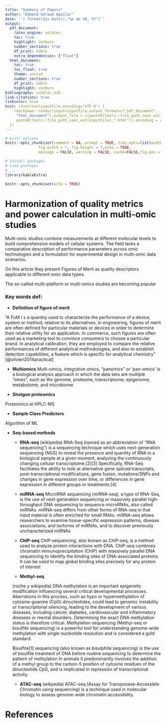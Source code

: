 ```yaml
---
title: "Summary of Papers"
author: "Edmond Géraud Aguilar"
date: '`r format(Sys.Date(),"%e de %B, %Y")`'
output:
  pdf_document:
    latex_engine: xelatex
    toc: true
    highlight: zenburn
    number_sections: true
    df_print: kable
    extra_dependencies: ["float"]
  html_document:
    toc: true
    toc_float: true
    theme: united
    number_sections: true
    df_print: kable
    highlight: zenburn
bibliography: scholar.bib
link-citations: true
linkcolor: blue
knit: (function(inputFile,encoding="UTF-8") {
    rmarkdown::render(input=inputFile,output_format=c("pdf_document",
     "html_document"),output_file = c(paste0(tools::file_path_sans_ext(inputFile),".pdf"),
     paste0(tools::file_path_sans_ext(inputFile),".html")),encoding = encoding)
  })
---
```




```r
# knitr options
knitr::opts_chunk$set(comment = NA, prompt = TRUE, tidy.opts=list(width.cutoff=60),tidy=TRUE, 
               fig.width = 7, fig.height = 7,echo = TRUE, 
               message = FALSE, warning = FALSE, cache=FALSE,fig.pos = "!H", out.extra = "")
```




```r
# Install packages
# Load packages
# ...
library(kableExtra)

```

```r
knitr::opts_chunk$set(echo = TRUE)
```

# Harmonization of quality metrics and power calculation in multi-omic studies


Multi-omic studies combine measurements at different molecular levels to build comprehensive models of cellular systems.  The field lacks a comparative description of performance parameters across omic technologies and a formulation
for experimental design in multi-omic data scenarios. 

On this article they present Figures of Merit as quality descriptors applicable to different omic data types.

The so-called multi-platform or multi-omics studies are becoming popular

### Key words def:

*  **Definition of figure of merit**

"A FoM I s a quantity used to characterize the performance of a device, system or method, relative to its alternatives. In engineering, figures of merit are often defined for particular materials or devices in order to determine their relative utility for an application. In commerce, such figures are often used as a marketing tool to convince consumers to choose a particular brand. In analytical calibration, they are employed to compare the relative performances of different analytical methodologies, and also to establish detection capabilities, a feature which is specific for analytical chemistry" [@olivieri2014practical]

* **Multiomics**
Multi-omics, integrative omics, "panomics" or 'pan-omics' is a biological analysis approach in which the data sets are multiple "omes", such as the genome, proteome, transcriptome, epigenome, metabolome, and microbiome

* **Shotgun proteomics**

Proteomics at HPLC-MS

* **Sample Class Predictors**

Algorithm of ML

* **Seq-based methods**

  + **RNA-seq**
    (wikipedia)
    RNA-Seq (named as an abbreviation of "RNA sequencing") is a sequencing technique which uses next-generation sequencing (NGS) to reveal the presence and quantity of RNA in a biological sample at a given moment, analyzing the continuously changing cellular transcriptome.[2][3] 
    Specifically, RNA-Seq facilitates the ability to look at alternative gene spliced transcripts, post-transcriptional modifications, gene fusion, mutations/SNPs and changes in gene expression over time, or differences in gene expression in different groups or treatments.[4] 

  + **miRNA-seq**
  MicroRNA sequencing (miRNA-seq), a type of RNA-Seq, is the use of next-generation sequencing or massively parallel high-throughput DNA sequencing to sequence microRNAs, also called miRNAs. miRNA-seq differs from other forms of RNA-seq in that input material is often enriched for small RNAs. miRNA-seq allows researchers to examine tissue-specific expression patterns, disease associations, and isoforms of miRNAs, and to discover previously uncharacterized miRNAs

  + **ChIP-seq**
  ChIP-sequencing, also known as ChIP-seq, is a method used to analyze protein interactions with DNA. ChIP-seq combines chromatin immunoprecipitation (ChIP) with massively parallel DNA sequencing to identify the binding sites of DNA-associated proteins. It can be used to map global binding sites precisely for any protein of interest
  
  + **Methyl-seq**
  
  (roche y wikipedia)
  DNA methylation is an important epigenetic modification influencing several critical developmental processes. Aberrations in this process, such as hypo or hypermethylation of cytosine-guanine (CpG) dinucleotides, could lead to genomic instability or transcriptional silencing, leading to the development of various diseases, including cancer, diabetes, cardiovascular and inflammatory diseases or mental disorders. Determining the exact DNA methylation status is therefore critical. Methylation sequencing (Methyl-seq or bisulfite sequencing) is a powerful tool for understanding genome-wide methylation with single nucleotide resolution and is considered a gold standard.
  
  
  Bisulfite[1] sequencing (also known as bisulphite sequencing) is the use of bisulfite treatment of DNA before routine sequencing to determine the pattern of methylation In animals it predominantly involves the addition of a methyl group to the carbon-5 position of cytosine residues of the dinucleotide CpG, and is implicated in repression of transcriptional activity.
  
  + **ATAC-seq**
  (wikpedia)
  ATAC-seq (Assay for Transposase-Accessible Chromatin using sequencing) is a technique used in molecular biology to assess genome-wide chromatin accessibility.
  
  
  
# References